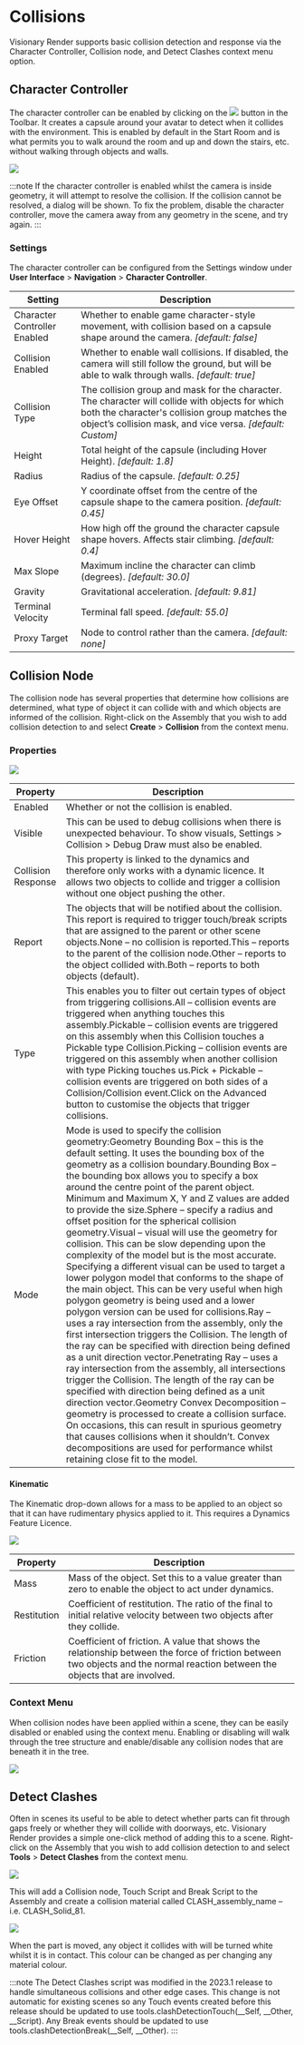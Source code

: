 # Collisions

Visionary Render supports basic collision detection and response via the Character Controller, Collision node, and Detect Clashes context menu option.

## Character Controller

The character controller can be enabled by clicking on the ![](/img/user-manual/chapter31/1.jpg) button in the Toolbar. It creates a capsule around your avatar to detect when it collides with the environment. This is enabled by default in the Start Room and is what permits you to walk around the room and up and down the stairs, etc. without walking through objects and walls.

![](/img/user-manual/chapter31/2.jpg)

:::note
If the character controller is enabled whilst the camera is inside geometry, it will attempt to resolve the collision. If the collision cannot be resolved, a dialog will be shown. To fix the problem, disable the character controller, move the camera away from any geometry in the scene, and try again.
:::

### Settings

The character controller can be configured from the Settings window under **User Interface** > **Navigation** > **Character Controller**.

| Setting                      | Description                                                                                                                                                                                                       |
|------------------------------|-------------------------------------------------------------------------------------------------------------------------------------------------------------------------------------------------------------------|
| Character Controller Enabled | Whether to enable game character-style movement, with collision based on a capsule shape around the camera. *\[default: false\]*                                                                                  |
| Collision Enabled            | Whether to enable wall collisions. If disabled, the camera will still follow the ground, but will be able to walk through walls. *\[default: true\]*                                                              |
| Collision Type               | The collision group and mask for the character. The character will collide with objects for which both the character's collision group matches the object’s collision mask, and vice versa. *\[default: Custom\]* |
| Height                       | Total height of the capsule (including Hover Height). *\[default: 1.8\]*                                                                                                                                          |
| Radius                       | Radius of the capsule. *\[default: 0.25\]*                                                                                                                                                                        |
| Eye Offset                   | Y coordinate offset from the centre of the capsule shape to the camera position. *\[default: 0.45\]*                                                                                                              |
| Hover Height                 | How high off the ground the character capsule shape hovers. Affects stair climbing. *\[default: 0.4\]*                                                                                                            |
| Max Slope                    | Maximum incline the character can climb (degrees). *\[default: 30.0\]*                                                                                                                                            |
| Gravity                      | Gravitational acceleration. *\[default: 9.81\]*                                                                                                                                                                   |
| Terminal Velocity            | Terminal fall speed. *\[default: 55.0\]*                                                                                                                                                                          |
| Proxy Target                 | Node to control rather than the camera. *\[default: none\]*                                                                                                                                                       |

## Collision Node

The collision node has several properties that determine how collisions are determined, what type of object it can collide with and which objects are informed of the collision. Right-click on the Assembly that you wish to add collision detection to and select **Create** > **Collision** from the context menu.

### Properties

![](/img/user-manual/chapter31/3.jpg)

| Property | Description |
| --- | --- |
| Enabled | Whether or not the collision is enabled. |
| Visible | This can be used to debug collisions when there is unexpected behaviour. To show visuals, Settings > Collision > Debug Draw must also be enabled. |
| Collision Response | This property is linked to the dynamics and therefore only works with a dynamic licence. It allows two objects to collide and trigger a collision without one object pushing the other. |
| Report | The objects that will be notified about the collision. This report is required to trigger touch/break scripts that are assigned to the parent or other scene objects.None – no collision is reported.This – reports to the parent of the collision node.Other – reports to the object collided with.Both – reports to both objects (default). |
| Type | This enables you to filter out certain types of object from triggering collisions.All – collision events are triggered when anything touches this assembly.Pickable – collision events are triggered on this assembly when this Collision touches a Pickable type Collision.Picking – collision events are triggered on this assembly when another collision with type Picking touches us.Pick + Pickable – collision events are triggered on both sides of a Collision/Collision event.Click on the Advanced button to customise the objects that trigger collisions. |
| Mode | Mode is used to specify the collision geometry:Geometry Bounding Box – this is the default setting. It uses the bounding box of the geometry as a collision boundary.Bounding Box – the bounding box allows you to specify a box around the centre point of the parent object. Minimum and Maximum X, Y and Z values are added to provide the size.Sphere – specify a radius and offset position for the spherical collision geometry.Visual – visual will use the geometry for collision. This can be slow depending upon the complexity of the model but is the most accurate. Specifying a different visual can be used to target a lower polygon model that conforms to the shape of the main object. This can be very useful when high polygon geometry is being used and a lower polygon version can be used for collisions.Ray – uses a ray intersection from the assembly, only the first intersection triggers the Collision. The length of the ray can be specified with direction being defined as a unit direction vector.Penetrating Ray – uses a ray intersection from the assembly, all intersections trigger the Collision. The length of the ray can be specified with direction being defined as a unit direction vector.Geometry Convex Decomposition – geometry is processed to create a collision surface. On occasions, this can result in spurious geometry that causes collisions when it shouldn’t. Convex decompositions are used for performance whilst retaining close fit to the model. |

#### Kinematic

The Kinematic drop-down allows for a mass to be applied to an object so that it can have rudimentary physics applied to it. This requires a Dynamics Feature Licence.

![](/img/user-manual/chapter31/4.jpg)

| Property    | Description                                                                                                                                                                   |
|-------------|-------------------------------------------------------------------------------------------------------------------------------------------------------------------------------|
| Mass        | Mass of the object. Set this to a value greater than zero to enable the object to act under dynamics.                                                                         |
| Restitution | Coefficient of restitution. The ratio of the final to initial relative velocity between two objects after they collide.                                                       |
| Friction    | Coefficient of friction. A value that shows the relationship between the force of friction between two objects and the normal reaction between the objects that are involved. |

### Context Menu

When collision nodes have been applied within a scene, they can be easily disabled or enabled using the context menu. Enabling or disabling will walk through the tree structure and enable/disable any collision nodes that are beneath it in the tree.

![](/img/user-manual/chapter31/4.jpg)

## Detect Clashes

Often in scenes its useful to be able to detect whether parts can fit through gaps freely or whether they will collide with doorways, etc. Visionary Render provides a simple one-click method of adding this to a scene. Right-click on the Assembly that you wish to add collision detection to and select **Tools** > **Detect Clashes** from the context menu.

![](/img/user-manual/chapter31/5.jpg)

This will add a Collision node, Touch Script and Break Script to the Assembly and create a collision material called CLASH_assembly_name – i.e. CLASH_Solid_81.

![](/img/user-manual/chapter31/6.jpg)

When the part is moved, any object it collides with will be turned white whilst it is in contact. This colour can be changed as per changing any material colour.

:::note
The Detect Clashes script was modified in the 2023.1 release to handle simultaneous collisions and other edge cases. This change is not automatic for existing scenes so any Touch events created before this release should be updated to use tools.clashDetectionTouch(\_\_Self, \_\_Other, \_\_Script). Any Break events should be updated to use tools.clashDetectionBreak(\_\_Self, \_\_Other).
:::
